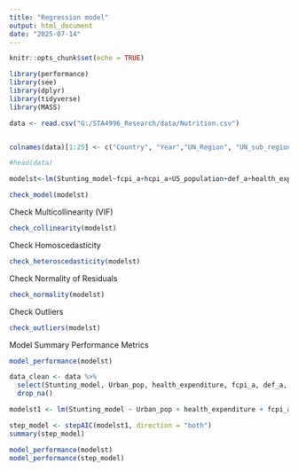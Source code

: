 ```yaml
---
title: "Regression model"
output: html_document
date: "2025-07-14"
---
```


```r
knitr::opts_chunk$set(echo = TRUE)
```


```r
library(performance)
library(see)
library(dplyr)
library(tidyverse)
library(MASS)
```

```r
data <- read.csv("G:/STA4996_Research/data/Nutrition.csv")


colnames(data)[1:25] <- c("Country", "Year","UN_Region", "UN_sub_region", "Stunting_survey","Stunting_model","Underweight_survey", "Wasting_survey","Overweight_survey","Overweight_model","WHZ_sample_size","HAZ_sample_size","WAZ_sample_size","U5_population", "hcpi_a","fcpi_a","def_a","literacy_female","literacy_tot","health_expenditure","Urban_pop","rural_pop","inf_mortality","LBW","UnemploymentRate")

```


```r
#head(data)
```


```r
modelst<-lm(Stunting_model~fcpi_a+hcpi_a+U5_population+def_a+health_expenditure+inf_mortality+LBW+UnemploymentRate+Urban_pop+rural_pop,data=data)
```


```r
check_model(modelst)
```

Check Multicollinearity (VIF)

```r
check_collinearity(modelst)
```

Check Homoscedasticity

```r
check_heteroscedasticity(modelst)
```
Check Normality of Residuals

```r
check_normality(modelst)
```
Check Outliers

```r
check_outliers(modelst)
```

Model Summary Performance Metrics

```r
model_performance(modelst)
```


```r
data_clean <- data %>%
  select(Stunting_model, Urban_pop, health_expenditure, fcpi_a, def_a, UnemploymentRate) %>%
  drop_na()
```


```r
modelst1 <- lm(Stunting_model ~ Urban_pop + health_expenditure + fcpi_a + def_a + UnemploymentRate,data = data_clean)
```

```r
step_model <- stepAIC(modelst1, direction = "both")
summary(step_model)
```

```r
model_performance(modelst)
model_performance(step_model)
```

